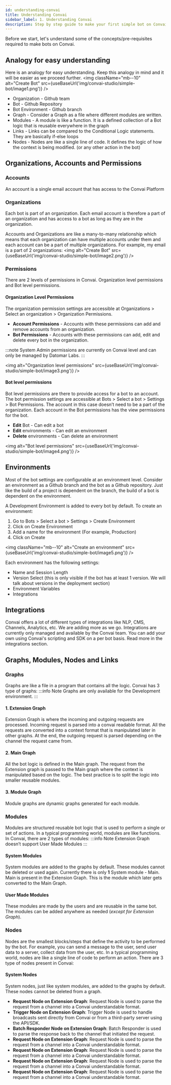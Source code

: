 ```yaml
---
id: understanding-convai
title: Understanding Convai
sidebar_label: 1. Understanding Convai
description: Step by step guide to make your first simple bot on Convai Studio
---
```



Before we start, let's understand some of the concepts/pre-requisites required to make bots on Convai. 

## Analogy for easy understanding
Here is an analogy for easy understanding. Keep this analogy in mind and it will be easier as we proceed further.
<img className="mb--10" alt="Create Bot" src={useBaseUrl('img/convai-studio/simple-bot/image1.png')} />

- Organization - Github team
- Bot - Github Repository
- Bot Environment - Github branch
- Graph - Consider a Graph as a file where different modules are written.
- Modules - A module is like a function. It is a defined collection of a Bot logic that is reusable everywhere in the graph
- Links - Links can be compared to the Conditional Logic statements. They are basically if-else loops
- Nodes - Nodes are like a single line of code. It defines the logic of how the context is being modified. (or any other action in the bot)

## Organizations, Accounts and Permissions

### Accounts
An account is a single email account that has access to the Convai Platform

### Organizations
Each bot is part of an organization. Each email account is therefore a part of an organization and has access to a bot as long as they are in the organization. 

Accounts and Organizations are like a many-to-many relationship which means that each organization can have multiple accounts under them and each account can be a part of multiple organizations. For example, my email is a part of 2 organizations:
<img alt="Create Bot" src={useBaseUrl('img/convai-studio/simple-bot/image2.png')} />

### Permissions
There are 2 levels of permissions in Convai. Organization level permissions and Bot level permissions.

#### Organization Level Permissions
The organization permission settings are accessible at Organizations > Select an organization > Organization Permissions.

- **Account Permissions** - Accounts with these permissions can add and remove accounts from an organization.
- **Bot Permissions** - Accounts with these permissions can add, edit and delete every bot in the organization.

:::note
System Admin permissions are currently on Convai level and can only be managed by Datomar Labs.
:::

<img alt="Organization level permissions" src={useBaseUrl('img/convai-studio/simple-bot/image3.png')} />

#### Bot level permissions

Bot level permissions are there to provide access for a bot to an account. The bot permission settings are accessible at Bots > Select a bot > Settings > Bot Permissions. The account in this case doesn’t need to be a part of the organization. Each account in the Bot permissions has the view permissions for the bot.

- **Edit** Bot - Can edit a bot
- **Edit** environments - Can edit an environment
- **Delete** environments - Can delete an environment

<img alt="Bot level permissions" src={useBaseUrl('img/convai-studio/simple-bot/image4.png')} />

## Environments
Most of the bot settings are configurable at an environment level. Consider an environment as a Github branch and the bot as a Github repository. Just like the build of a project is dependent on the branch, the build of a bot is dependent on the environment.

A Development Environment is added to every bot by default. To create an environment:

1. Go to Bots > Select a bot > Settings > Create Environment
2. Click on Create Environment
3. Add a name for the environment (For example, Production)
4. Click on Create

<img className="mb--10" alt="Create an environment" src={useBaseUrl('img/convai-studio/simple-bot/image5.png')} />

Each environment has the following settings:

- Name and Session Length
- Version Select (this is only visible if the bot has at least 1 version. We will talk about versions in the deployment section)
- Environment Variables
- Integrations

## Integrations

Convai offers a lot of different types of integrations like NLP, CMS, Channels, Analytics, etc. We are adding more as we go. Integrations are currently only managed and available by the Convai team. You can add your own using Convai's scripting and SDK on a per bot basis. Read more in the integrations section.

## Graphs, Modules, Nodes and Links

### Graphs
Graphs are like a file in a program that contains all the logic. Convai has 3 type of graphs:
:::info Note
Graphs are only available for the Development environment.
:::

#### 1. Extension Graph
Extension Graph is where the incoming and outgoing requests are processed. Incoming request is parsed into a convai readable format. All the requests are converted into a context format that is manipulated later in other graphs. At the end, the outgoing request is parsed depending on the channel the request came from.

#### 2. Main Graph
All the bot logic is defined in the Main graph. The request from the Extension graph is passed to the Main graph where the context is manipulated based on the logic. The best practice is to split the logic into smaller reusable modules.

#### 3. Module Graph
Module graphs are dynamic graphs generated for each module.

### Modules
Modules are structured reusable bot logic that is used to perform a single or set of actions. In a typical programming world, modules are like functions. In Convai, there are 2 types of modules:
:::info Note
Extension Graph doesn’t support User Made Modules
:::

#### System Modules
System modules are added to the graphs by default. These modules cannot be deleted or used again. Currently there is only **1** System module - Main. Main is present in the Extension Graph. This is the module which later gets converted to the Main Graph.

#### User Made Modules
These modules are made by the users and are reusable in the same bot. The modules can be added anywhere as needed (_except for Extension Graph_).

### Nodes
Nodes are the smallest blocks/steps that define the activity to be performed by the bot. For example, you can send a message to the user, send user data to a server, collect data from the user, etc. In a typical programming world, nodes are like a single line of code to perform an action. There are 3 type of nodes present in Convai:

#### System Nodes
System nodes, just like system modules, are added to the graphs by default. These nodes cannot be deleted from a graph.

- **Request Node on Extension Graph**: Request Node is used to parse the request from a channel into a Convai understandable format.
- **Trigger Node on Extension Graph**: Trigger Node is used to handle broadcasts sent directly from Convai or from a third-party server using the API/SDK.
- **Batch Responder Node on Extension Graph**: Batch Responder is used to parse the response back to the channel that initiated the request.
- **Request Node on Extension Graph**: Request Node is used to parse the request from a channel into a Convai understandable format.
- **Request Node on Extension Graph**: Request Node is used to parse the request from a channel into a Convai understandable format.
- **Request Node on Extension Graph**: Request Node is used to parse the request from a channel into a Convai understandable format.
- **Request Node on Extension Graph**: Request Node is used to parse the request from a channel into a Convai understandable format.